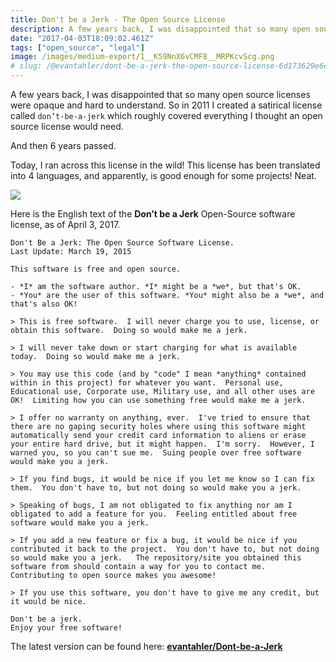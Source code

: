 ```yaml
---
title: Don't be a Jerk - The Open Source License
description: A few years back, I was disappointed that so many open source licenses were opaque and hard to understand. So in 2011 I created a satirical license.
date: "2017-04-03T18:09:02.461Z"
tags: ["open_source", "legal"]
image: /images/medium-export/1__K59NnX6vCMF8__MRPKcvScg.png
# slug: /@evantahler/dont-be-a-jerk-the-open-source-license-6d173629e6eb
---
```


A few years back, I was disappointed that so many open source licenses were opaque and hard to understand. So in 2011 I created a satirical license called `don’t-be-a-jerk` which roughly covered everything I thought an open source license would need.

And then 6 years passed.

Today, I ran across this license in the wild! This license has been translated into 4 languages, and apparently, is good enough for some projects! Neat.

![](/images/medium-export/1__K59NnX6vCMF8__MRPKcvScg.png)

Here is the English text of the **Don’t be a Jerk** Open-Source software license, as of April 3, 2017.

```raw
Don't Be a Jerk: The Open Source Software License.
Last Update: March 19, 2015

This software is free and open source.

- *I* am the software author. *I* might be a *we*, but that's OK.
- *You* are the user of this software. *You* might also be a *we*, and that's also OK!

> This is free software.  I will never charge you to use, license, or obtain this software.  Doing so would make me a jerk.

> I will never take down or start charging for what is available today.  Doing so would make me a jerk.

> You may use this code (and by "code" I mean *anything* contained within in this project) for whatever you want.  Personal use, Educational use, Corporate use, Military use, and all other uses are OK!  Limiting how you can use something free would make me a jerk.

> I offer no warranty on anything, ever.  I've tried to ensure that there are no gaping security holes where using this software might automatically send your credit card information to aliens or erase your entire hard drive, but it might happen.  I'm sorry.  However, I warned you, so you can't sue me.  Suing people over free software would make you a jerk.

> If you find bugs, it would be nice if you let me know so I can fix them.  You don't have to, but not doing so would make you a jerk.

> Speaking of bugs, I am not obligated to fix anything nor am I obligated to add a feature for you.  Feeling entitled about free software would make you a jerk.

> If you add a new feature or fix a bug, it would be nice if you contributed it back to the project.  You don't have to, but not doing so would make you a jerk.   The repository/site you obtained this software from should contain a way for you to contact me.  Contributing to open source makes you awesome!

> If you use this software, you don't have to give me any credit, but it would be nice.

Don't be a jerk.
Enjoy your free software!
```

The latest version can be found here: [**evantahler/Dont-be-a-Jerk**](https://github.com/evantahler/Dont-be-a-Jerk)
